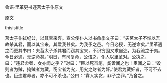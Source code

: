 


鲁语·里革更书逐莒太子仆原文

原文

thisistitle

莒太子仆弑纪公，以其宝来奔。宣公使仆人以书命季文子曰：“夫莒太子不惮以吾故杀其君，而以其宝来，其爱我甚矣。为我予之邑。今日必授，无逆命矣。”里革遇之而更其书曰：夫莒太子杀其君而窃其宝来，不识穷固又求自迩，为我流之于夷。今日必通，无逆命矣。”明日，有司复命，公诘之，仆人以里革对。公执之，曰：“违君命者，女亦闻之乎？”对曰：“臣以死奋笔，奚啻闻之也！臣闻之曰：‘毁则者为贼，掩贼者为藏，窃宝者为宄，用宄之财者为奸。’使君为藏奸者，不可不去也。臣违君命者，亦不可不杀也。”公曰：“寡人实贪，非子之罪。”乃舍之。

